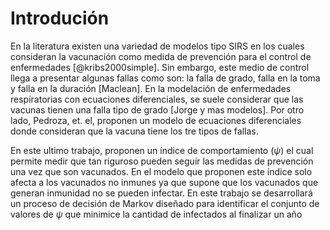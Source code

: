 # Introdución

En la literatura existen una variedad de modelos tipo SIRS en los cuales consideran la vacunación como medida de prevención para el control de enfermedades [@kribs2000simple]. Sin embargo, este medio de control llega a presentar algunas fallas como son: la falla de grado, falla en la toma y falla en la duración \[Maclean\]. En la modelación de enfermedades respiratorias con ecuaciones diferenciales, se suele considerar que las vacunas tienen una falla tipo de grado \[Jorge y mas modelos\]. Por otro lado, Pedroza, et. el, proponen un modelo de ecuaciones diferenciales donde consideran que la vacuna tiene los tre tipos de fallas.

En este ultimo trabajo, proponen un índice de comportamiento ($\psi$) el cual permite medir que tan riguroso pueden seguir las medidas de prevención una vez que son vacunados. En el modelo que proponen este índice solo afecta a los vacunados no inmunes ya que supone que los vacunados que generan inmunidad no se pueden infectar. En este trabajo se desarrollará un proceso de decisión de Markov diseñado para identificar el conjunto de valores de $\psi$ que minimice la cantidad de infectados al finalizar un año
